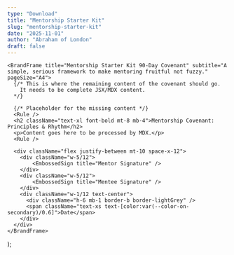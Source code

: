 ```yaml
---
type: "Download"
title: "Mentorship Starter Kit"
slug: "mentorship-starter-kit"
date: "2025-11-01"
author: "Abraham of London"
draft: false
---
```



    <BrandFrame title="Mentorship Starter Kit 90-Day Covenant" subtitle="A simple, serious framework to make mentoring fruitful not fuzzy." pageSize="A4">
      {/* This is where the remaining content of the covenant should go.
        It needs to be complete JSX/MDX content.
      */}
      
      {/* Placeholder for the missing content */}
      <Rule />
      <h2 className="text-xl font-bold mt-8 mb-4">Mentorship Covenant: Principles & Rhythm</h2>
      <p>Content goes here to be processed by MDX.</p>
      <Rule />
      
      <div className="flex justify-between mt-10 space-x-12">
        <div className="w-5/12">
            <EmbossedSign title="Mentor Signature" />
        </div>
        <div className="w-5/12">
            <EmbossedSign title="Mentee Signature" />
        </div>
        <div className="w-1/12 text-center">
          <div className="h-6 mb-1 border-b border-lightGrey" />
          <span className="text-xs text-[color:var(--color-on-secondary)/0.6]">Date</span>
        </div>
      </div>
    </BrandFrame>
  );



